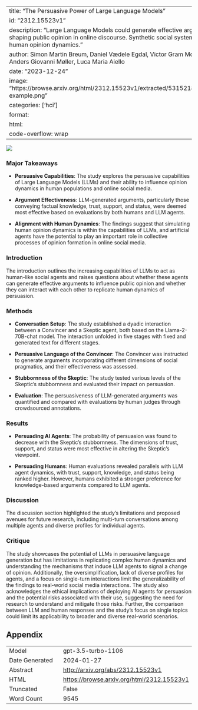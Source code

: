 
---
title: "The Persuasive Power of Large Language Models"
id: "2312.15523v1"
description: "Large Language Models could generate effective arguments, shaping public opinion in online discourse. Synthetic social systems mimic human opinion dynamics."
author: Simon Martin Breum, Daniel Vædele Egdal, Victor Gram Mortensen, Anders Giovanni Møller, Luca Maria Aiello
date: "2023-12-24"
image: "https://browse.arxiv.org/html/2312.15523v1/extracted/5315218/img/chat-example.png"
categories: ['hci']
format:
  html:
    code-overflow: wrap
---

![](https://browse.arxiv.org/html/2312.15523v1/extracted/5315218/img/chat-example.png)

### Major Takeaways

- **Persuasive Capabilities**: The study explores the persuasive capabilities of Large Language Models (LLMs) and their ability to influence opinion dynamics in human populations and online social media.
  
- **Argument Effectiveness**: LLM-generated arguments, particularly those conveying factual knowledge, trust, support, and status, were deemed most effective based on evaluations by both humans and LLM agents.

- **Alignment with Human Dynamics**: The findings suggest that simulating human opinion dynamics is within the capabilities of LLMs, and artificial agents have the potential to play an important role in collective processes of opinion formation in online social media.

### Introduction
The introduction outlines the increasing capabilities of LLMs to act as human-like social agents and raises questions about whether these agents can generate effective arguments to influence public opinion and whether they can interact with each other to replicate human dynamics of persuasion.

### Methods
- **Conversation Setup**: The study established a dyadic interaction between a Convincer and a Skeptic agent, both based on the Llama-2-70B-chat model. The interaction unfolded in five stages with fixed and generated text for different stages.

- **Persuasive Language of the Convincer**: The Convincer was instructed to generate arguments incorporating different dimensions of social pragmatics, and their effectiveness was assessed.

- **Stubbornness of the Skeptic**: The study tested various levels of the Skeptic's stubbornness and evaluated their impact on persuasion.

- **Evaluation**: The persuasiveness of LLM-generated arguments was quantified and compared with evaluations by human judges through crowdsourced annotations.

### Results
- **Persuading AI Agents**: The probability of persuasion was found to decrease with the Skeptic’s stubbornness. The dimensions of trust, support, and status were most effective in altering the Skeptic’s viewpoint.

- **Persuading Humans**: Human evaluations revealed parallels with LLM agent dynamics, with trust, support, knowledge, and status being ranked higher. However, humans exhibited a stronger preference for knowledge-based arguments compared to LLM agents.

### Discussion
The discussion section highlighted the study's limitations and proposed avenues for future research, including multi-turn conversations among multiple agents and diverse profiles for individual agents.

### Critique
The study showcases the potential of LLMs in persuasive language generation but has limitations in replicating complex human dynamics and understanding the mechanisms that induce LLM agents to signal a change of opinion. Additionally, the oversimplification, lack of diverse profiles for agents, and a focus on single-turn interactions limit the generalizability of the findings to real-world social media interactions. The study also acknowledges the ethical implications of deploying AI agents for persuasion and the potential risks associated with their use, suggesting the need for research to understand and mitigate those risks. Further, the comparison between LLM and human responses and the study's focus on single topics could limit its applicability to broader and diverse real-world scenarios.

## Appendix

|          |          |
|----------|----------|
| Model     | gpt-3.5-turbo-1106       |
| Date Generated     | 2024-01-27       |
| Abstract | [http://arxiv.org/abs/2312.15523v1](http://arxiv.org/abs/2312.15523v1)        |
| HTML     | [https://browse.arxiv.org/html/2312.15523v1](https://browse.arxiv.org/html/2312.15523v1)       |
| Truncated       | False       |
| Word Count       | 9545       |